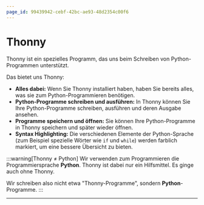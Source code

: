 ```yaml
---
page_id: 99439942-cebf-42bc-ae93-48d2354c00f6
---
```

# Thonny
Thonny ist ein spezielles Programm, das uns beim Schreiben von Python-Programmen unterstützt.

Das bietet uns Thonny:
- **Alles dabei:** Wenn Sie Thonny installiert haben, haben Sie bereits alles, was sie zum Python-Programmieren benötigen.
- **Python-Programme schreiben und ausführen:** In Thonny können Sie Ihre Python-Programme schreiben, ausführen und deren Ausgabe ansehen.
- **Programme speichern und öffnen:** Sie können Ihre Python-Programme in Thonny speichern und später wieder öffnen.
- **Syntax Highlighting:** Die verschiedenen Elemente der Python-Sprache (zum Beispiel spezielle Wörter wie `if` und `while`) werden farblich markiert, um eine bessere Übersicht zu bieten.

:::warning[Thonny ≠ Python]
Wir verwenden zum Programmieren die Programmiersprache **Python**. Thonny ist dabei nur ein Hilfsmittel. Es ginge auch ohne Thonny.

Wir schreiben also nicht etwa "Thonny-Programme", sondern **Python**-Programme.
:::

---
